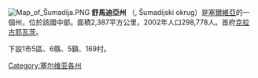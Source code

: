 {{NoteTA
  |G1=地名
  |G2=nationality
}}

[[File:Map_of_Šumadija.PNG|thumb]]
'''舒馬迪亞州''' （{{lang|sr|Шумадијски округ}}, Šumadijski okrug）是[[塞爾維亞|塞爾維亞]]的一個州，位於該國中部。面積2,387平方公里，2002年人口298,778人。首府[[克拉古耶瓦茨|克拉古耶瓦茨]]。

下設1市5區、6縣、5鎮、169村。

{{coord|display=title}}
{{塞爾維亞行政區劃|nocat}}
{{normdaten}}
[[Category:塞尔维亚各州|Category:塞尔维亚各州]]
{{Serbia-geo-stub}}